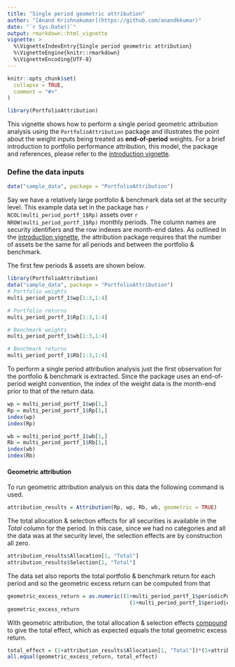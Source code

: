 ```yaml
---
title: "Single period geometric attribution"
author: "[Anand Krishnakumar](https://github.com/anandkkumar)"
date: "`r Sys.Date()`"
output: rmarkdown::html_vignette
vignette: >
  %\VignetteIndexEntry{Single period geometric attribution}
  %\VignetteEngine{knitr::rmarkdown}
  %\VignetteEncoding{UTF-8}
---
```


```r
knitr::opts_chunk$set(
  collapse = TRUE,
  comment = "#>"
)

library(PortfolioAttribution)
```

This vignette shows how to perform a single period geometric attribution analysis using the `PortfolioAttribution` package and illustrates the point about the weight inputs being treated as __end-of-period__ weights. For a brief introduction to portfolio performance attribution, this model, the package and references, please refer to the [introduction vignette](introduction.html).



### Define the data inputs

```r
data("sample_data", package = "PortfolioAttribution")
```

Say we have a relatively large portfolio & benchmark data set at the security level. This example data set in the package has `r NCOL(multi_period_portf_1$Rp)` assets over `r NROW(multi_period_portf_1$Rp)` monthly periods. The column names are security identifiers and the row indexes are month-end dates. As outlined in the [introduction vignette](introduction.html), the attribution package requires that the number of assets be the same for all periods and between the portfolio & benchmark.

The first few periods & assets are shown below.

```r
library(PortfolioAttribution)
data("sample_data", package = "PortfolioAttribution")
# Portfolio weights
multi_period_portf_1$wp[1:3,1:4]

# Portfolio returns
multi_period_portf_1$Rp[1:3,1:4]

# Benchmark weights
multi_period_portf_1$wb[1:3,1:4]

# Benchmark returns
multi_period_portf_1$Rb[1:3,1:4]
```

To perform a single period attribution analysis just the first observation for the portfolio & benchmark is extracted. Since the package uses an end-of-period weight convention, the index of the weight data is the month-end prior to that of the return data.

```r
wp = multi_period_portf_1$wp[1,]
Rp = multi_period_portf_1$Rp[1,]
index(wp)
index(Rp)

wb = multi_period_portf_1$wb[1,]
Rb = multi_period_portf_1$Rb[1,]
index(wb)
index(Rb)
```

#### Geometric attribution

To run geometric attribution analysis on this data the following command is used.

```r
attribution_results = Attribution(Rp, wp, Rb, wb, geometric = TRUE)
```

The total allocation & selection effects for all securities is available in the _Total_ column for the period. In this case, since we had no categories and all the data was at the security level, the selection effects are by construction all zero.

```r
attribution_results$Allocation[1, "Total"]
attribution_results$Selection[1, "Total"]
```

The data set also reports the total portfolio & benchmark return for each period and so the geometric excess return can be computed from that

```r
geometric_excess_return = as.numeric((1+multi_period_portf_1$periodicPortReturns[1,])/
                                       (1+multi_period_portf_1$periodicBmkReturns[1,]) - 1)
geometric_excess_return
```

With geometric attribution, the total allocation & selection effects <ins>compound</ins> to give the total effect, which as expected equals the total geometric excess return.

```r
total_effect = (1+attribution_results$Allocation[1, "Total"])*(1+attribution_results$Selection[1, "Total"])-1
all.equal(geometric_excess_return, total_effect)
```
